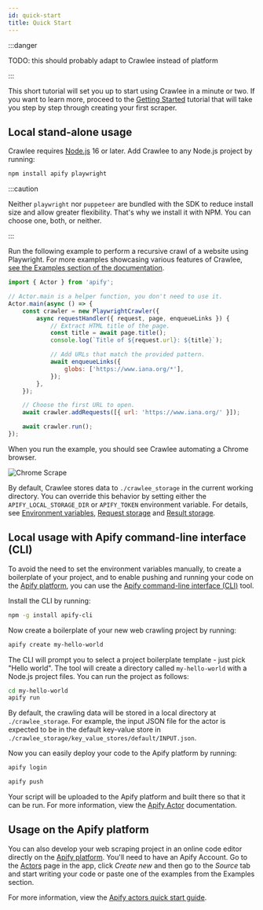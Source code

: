 ```yaml
---
id: quick-start
title: Quick Start
---
```



:::danger

TODO: this should probably adapt to Crawlee instead of platform

:::

This short tutorial will set you up to start using Crawlee in a minute or two.
If you want to learn more, proceed to the [Getting Started](../guides/getting-started)
tutorial that will take you step by step through creating your first scraper.

## Local stand-alone usage

Crawlee requires [Node.js](https://nodejs.org/en/) 16 or later.
Add Crawlee to any Node.js project by running:

```bash
npm install apify playwright
```

:::caution

Neither `playwright` nor `puppeteer` are bundled with the SDK to reduce install size and allow greater
flexibility. That's why we install it with NPM. You can choose one, both, or neither.

:::

Run the following example to perform a recursive crawl of a website using Playwright. For more examples showcasing various features of Crawlee,
[see the Examples section of the documentation](../examples/crawl-multiple-urls).

```javascript title="src/main.mjs"
import { Actor } from 'apify';

// Actor.main is a helper function, you don't need to use it.
Actor.main(async () => {
    const crawler = new PlaywrightCrawler({
        async requestHandler({ request, page, enqueueLinks }) {
            // Extract HTML title of the page.
            const title = await page.title();
            console.log(`Title of ${request.url}: ${title}`);

            // Add URLs that match the provided pattern.
            await enqueueLinks({
                globs: ['https://www.iana.org/*'],
            });
        },
    });

    // Choose the first URL to open.
    await crawler.addRequests([{ url: 'https://www.iana.org/' }]);

    await crawler.run();
});
```

When you run the example, you should see Crawlee automating a Chrome browser.

![Chrome Scrape](/img/chrome_scrape.gif)

By default, Crawlee stores data to `./crawlee_storage` in the current working directory. You can override this behavior by setting either the
`APIFY_LOCAL_STORAGE_DIR` or `APIFY_TOKEN` environment variable. For details, see [Environment variables](../guides/environment-variables),
[Request storage](../guides/request-storage) and [Result storage](../guides/result-storage).

## Local usage with Apify command-line interface (CLI)

To avoid the need to set the environment variables manually, to create a boilerplate of your project, and to enable pushing and running your code on
the [Apify platform](../guides/apify-platform), you can use the [Apify command-line interface (CLI)](https://github.com/apify/apify-cli) tool.

Install the CLI by running:

```bash
npm -g install apify-cli
```

Now create a boilerplate of your new web crawling project by running:

```bash
apify create my-hello-world
```

The CLI will prompt you to select a project boilerplate template - just pick "Hello world". The tool will create a directory called `my-hello-world`
with a Node.js project files. You can run the project as follows:

```bash
cd my-hello-world
apify run
```

By default, the crawling data will be stored in a local directory at `./crawlee_storage`. For example, the input JSON file for the actor is expected to
be in the default key-value store in `./crawlee_storage/key_value_stores/default/INPUT.json`.

Now you can easily deploy your code to the Apify platform by running:

```bash
apify login
```

```bash
apify push
```

Your script will be uploaded to the Apify platform and built there so that it can be run. For more information, view the
[Apify Actor](https://docs.apify.com/cli) documentation.

## Usage on the Apify platform

You can also develop your web scraping project in an online code editor directly on the [Apify platform](../guides/apify-platform).
You'll need to have an Apify Account. Go to the [Actors](https://console.apify.com/actors) page in the app, click *Create new*
and then go to the *Source* tab and start writing your code or paste one of the examples from the Examples section.

For more information, view the [Apify actors quick start guide](https://docs.apify.com/actor/quick-start).

